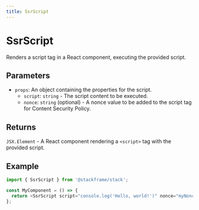 ```yaml
---
title: SsrScript
---
```


# SsrScript

Renders a script tag in a React component, executing the provided script.

## Parameters

- `props`: An object containing the properties for the script.
  - `script`: `string` - The script content to be executed.
  - `nonce`: `string` (optional) - A nonce value to be added to the script tag for Content Security Policy.

## Returns

`JSX.Element` - A React component rendering a `<script>` tag with the provided script.

## Example

```typescript
import { SsrScript } from '@stackframe/stack';

const MyComponent = () => {
  return <SsrScript script="console.log('Hello, world!')" nonce="myNonce" />;
};
```